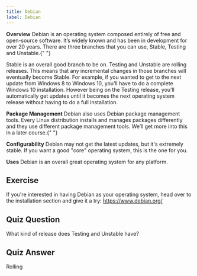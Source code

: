 ```yaml
---
title: Debian
label: Debian
---
```


<b>Overview</b>
Debian is an operating system composed entirely of free and open-source software.
It’s widely known and has been in development for over 20 years. There are three
branches that you can use, Stable, Testing and Unstable.{" "}

Stable is an overall good branch to be on. Testing and Unstable are rolling releases. This means that any incremental changes in those branches will eventually become Stable. For example, if you wanted to get to the next update from Windows 8 to Windows 10, you’ll have to do a complete Windows 10 installation. However being on the Testing release, you’ll automatically get updates until it becomes the next operating system release without having to do a full installation.

<b>Package Management</b>
Debian also uses Debian package management tools. Every Linux distribution installs
and manages packages differently and they use different package management tools.
We’ll get more into this in a later course.{" "}

<b>Configurability</b>
Debian may not get the latest updates, but it's extremely stable. If you want a good
"core" operating system, this is the one for you.

<b>Uses</b>
Debian is an overall great operating system for any platform.

## Exercise

If you're interested in having Debian as your operating system, head over to the installation section and give it a try: <a href='https://www.debian.org/'>https://www.debian.org/</a>

## Quiz Question

What kind of release does Testing and Unstable have?

## Quiz Answer

Rolling
